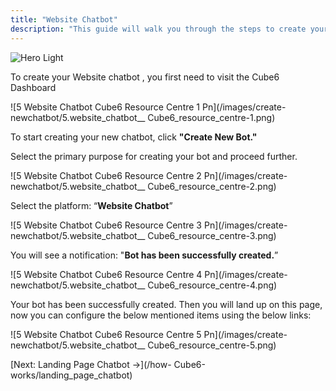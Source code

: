 ```yaml
---
title: "Website Chatbot"
description: "This guide will walk you through the steps to create your Website chatbot."
---
```


<img
  className="block dark:hidden"
  src="/images/hero-light.png"
  alt="Hero Light"
/>

To create your Website chatbot , you first need to visit the  Cube6 Dashboard

![5 Website Chatbot  Cube6 Resource Centre 1 Pn](/images/create-newchatbot/5.website_chatbot__ Cube6_resource_centre-1.png)

To start creating your new chatbot, click **"Create New Bot."**

Select the primary purpose for creating your bot and proceed further.

![5 Website Chatbot  Cube6 Resource Centre 2 Pn](/images/create-newchatbot/5.website_chatbot__ Cube6_resource_centre-2.png)

Select the platform: “**Website Chatbot**”

![5 Website Chatbot  Cube6 Resource Centre 3 Pn](/images/create-newchatbot/5.website_chatbot__ Cube6_resource_centre-3.png)

You will see a notification: "**Bot has been successfully created.**”

![5 Website Chatbot  Cube6 Resource Centre 4 Pn](/images/create-newchatbot/5.website_chatbot__ Cube6_resource_centre-4.png)

Your bot has been successfully created. Then you will land up on this page, now you can configure the below mentioned items using the below links:

![5 Website Chatbot  Cube6 Resource Centre 5 Pn](/images/create-newchatbot/5.website_chatbot__ Cube6_resource_centre-5.png)

<Info>
  [Next: Landing Page Chatbot →](/how- Cube6-works/landing_page_chatbot)
</Info>